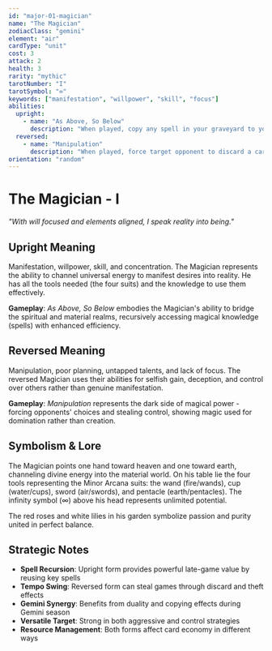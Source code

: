 ```yaml
---
id: "major-01-magician"
name: "The Magician"
zodiacClass: "gemini"
element: "air"
cardType: "unit"
cost: 3
attack: 2
health: 3
rarity: "mythic"
tarotNumber: "I"
tarotSymbol: "∞"
keywords: ["manifestation", "willpower", "skill", "focus"]
abilities:
  upright:
    - name: "As Above, So Below"
      description: "When played, copy any spell in your graveyard to your hand. That spell costs 2 less this turn."
  reversed:
    - name: "Manipulation"
      description: "When played, force target opponent to discard a card, then gain control of target unit until end of turn."
orientation: "random"
---
```


# The Magician - I

*"With will focused and elements aligned, I speak reality into being."*

## Upright Meaning
Manifestation, willpower, skill, and concentration. The Magician represents the ability to channel universal energy to manifest desires into reality. He has all the tools needed (the four suits) and the knowledge to use them effectively.

**Gameplay**: *As Above, So Below* embodies the Magician's ability to bridge the spiritual and material realms, recursively accessing magical knowledge (spells) with enhanced efficiency.

## Reversed Meaning
Manipulation, poor planning, untapped talents, and lack of focus. The reversed Magician uses their abilities for selfish gain, deception, and control over others rather than genuine manifestation.

**Gameplay**: *Manipulation* represents the dark side of magical power - forcing opponents' choices and stealing control, showing magic used for domination rather than creation.

## Symbolism & Lore
The Magician points one hand toward heaven and one toward earth, channeling divine energy into the material world. On his table lie the four tools representing the Minor Arcana suits: the wand (fire/wands), cup (water/cups), sword (air/swords), and pentacle (earth/pentacles). The infinity symbol (∞) above his head represents unlimited potential.

The red roses and white lilies in his garden symbolize passion and purity united in perfect balance.

## Strategic Notes
- **Spell Recursion**: Upright form provides powerful late-game value by reusing key spells
- **Tempo Swing**: Reversed form can steal games through discard and theft effects  
- **Gemini Synergy**: Benefits from duality and copying effects during Gemini season
- **Versatile Target**: Strong in both aggressive and control strategies
- **Resource Management**: Both forms affect card economy in different ways
